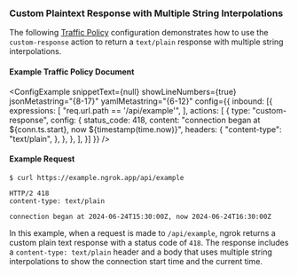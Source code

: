 
### Custom Plaintext Response with Multiple String Interpolations

The following [Traffic Policy](/docs/http/traffic-policy/index.mdx) 
configuration demonstrates how to use the `custom-response` action to return a 
`text/plain` response with multiple string interpolations.

#### Example Traffic Policy Document

<ConfigExample
  snippetText={null}
  showLineNumbers={true}
  jsonMetastring="{8-17}"
  yamlMetastring="{6-12}"
  config={{
    inbound: [{
      expressions: [
        "req.url.path == '/api/example'",
      ],
      actions: [
        {
          type: "custom-response",
          config: {
            status_code: 418,
            content: "connection began at ${conn.ts.start}, now ${timestamp(time.now)}",
            headers: {
              "content-type": "text/plain",
            },
          },
        },
      ],
    }]
  }}
/>

#### Example Request

```shell
$ curl https://example.ngrok.app/api/example

HTTP/2 418
content-type: text/plain

connection began at 2024-06-24T15:30:00Z, now 2024-06-24T16:30:00Z
```

In this example, when a request is made to `/api/example`, ngrok returns a 
custom plain text response with a status code of `418`. The response includes a 
`content-type: text/plain` header and a body that uses multiple string 
interpolations to show the connection start time and the current time.